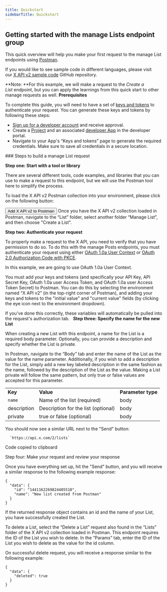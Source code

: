 ---
title: Quickstart
sidebarTitle: Quickstart
---


## Getting started with the manage Lists endpoint group

This quick overview will help you make your first request to the manage List endpoints using [Postman](https://developer.twitter.com/en/docs/tools-and-libraries/using-postman).

If you would like to see sample code in different languages, please visit our [X API v2 sample code](https://github.com/xdevplatform/Twitter-API-v2-sample-code) GitHub repository. 

**Note: **For this example, we will make a request to the _Create a List_ endpoint, but you can apply the learnings from this quick start to other manage requests as well.
<Note>
**Prerequisites**

To complete this guide, you will need to have a set of [keys and tokens](/resources/fundamentals/authentication) to authenticate your request. You can generate these keys and tokens by following these steps:

* [Sign up for a developer account](https://developer.x.com/en/apply-for-access) and receive approval.
* Create a [Project](/resources/fundamentals/projects) and an associated [developer App](/resources/fundamentals/developer-apps) in the developer portal.
* Navigate to your App's “Keys and tokens” page to generate the required credentials. Make sure to save all credentials in a secure location.
</Note>
### Steps to build a manage List request

**Step one: Start with a tool or library**


There are several different tools, code examples, and libraries that you can use to make a request to this endpoint, but we will use the Postman tool here to simplify the process.

To load the X API v2 Postman collection into your environment, please click on the following button:

<Button href="https://t.co/twitter-api-postman">
  Add X API v2 to Postman
</Button>
Once you have the X API v2 collection loaded in Postman, navigate to the “List” folder, select another folder “Manage List”, and then choose "Create a List".

**Step two: Authenticate your request**

To properly make a request to the X API, you need to verify that you have permission to do so. To do this with the manage Posts endpoints, you must authenticate your request using either [OAuth 1.0a User Context](/resources/fundamentals/authentication) or [OAuth 2.0 Authorization Code with PKCE](resources/fundamentals/authentication#oauth-2-0-authorization-code-flow-with-pkce-2).

In this example, we are going to use OAuth 1.0a User Context.

You must add your keys and tokens (and specifically your API Key, API Secret Key, OAuth 1.0a user Access Token, and OAuth 1.0a user Access Token Secret) to Postman. You can do this by selecting the environment named “X API v2” (in the top-right corner of Postman), and adding your keys and tokens to the "initial value" and "current value" fields (by clicking the eye icon next to the environment dropdown).

If you've done this correctly, these variables will automatically be pulled into the request's authorization tab.
 
**Step three: Specify the name for the new List**

When creating a new List with this endpoint, a name for the List is a required body parameter. Optionally, you can provide a description and specify whether the List is private.

In Postman, navigate to the “Body” tab and enter the name of the List as the value for the name parameter. Additionally, if you wish to add a description for the List, simply add a new key labeled description in the same fashion as the name, followed by the description of the List as the value. Making a List private will follow the same pattern, but only true or false values are accepted for this parameter. 

|     |     |     |
| --- | --- | --- |
| **Key** | **Value** | **Parameter type** |
| `name` | Name of the list (required) | body |
| description | Description for the list (optional) | body |
| private | true or false (optional) | body |

You should now see a similar URL next to the "Send" button:

      `https://api.x.com/2/lists`


Code copied to clipboard

Step four: Make your request and review your response

Once you have everything set up, hit the "Send" button, and you will receive a similar response to the following example response:

```
{
  "data": {
    "id": "1441162269824405510",
    "name": "New list created from Postman"
  }
}
```

If the returned response object contains an id and the name of your List, you have successfully created the List. 

To delete a List, select the “Delete a List” request also found in the “Lists” folder of the X API v2 collection loaded in Postman. This endpoint requires the ID of the List you wish to delete. In the “Params” tab, enter the ID of the List you wish to delete as the value for the id column. 

On successful delete request, you will receive a response similar to the following example: 

```
{
  "data": {
    "deleted": true
  }
}
```
